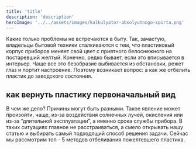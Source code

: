 ```yaml
---
title: 'title'
description: 'description'
heroImage: '../../assets/images/kalkulyator-absolyutnogo-spirta.png'
---
```


Какие только проблемы не встречаются в быту. Так, зачастую, владельцы бытовой техники сталкиваются с тем, что пластиковый корпус приборов меняет свой цвет с приятного белоснежного на постаревший желтый. Конечно, редко бывает, если это вписывается в интерьер. Чаще все это безобразие выбивается из обстановки, режет глаз и портит настроение. Поэтому возникает вопрос: а как же отбелить пластик до заводского состояния.

## как вернуть пластику первоначальный вид

В чем же дело? Причины могут быть разными. Такое явление может произойти, чаще, из-за воздействия солнечных лучей, окисления или из-за “длительной эксплуатации”, а именно срока службы прибора. В таких ситуациях главное не расстраиваться, а смело открывать нашу статью и выбирать самый подходящий способ решения задачи. Сейчас мы рассмотрим топ - 5 методов отбеливания пожелтевшего пластика.
